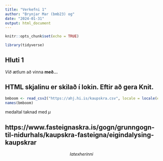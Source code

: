 ```yaml
---
title: "Verkefni 1"
author: "Brynjar Mar (bmb23) og"
date: "2024-01-31"
output: html_document
---
```


```r
knitr::opts_chunk$set(echo = TRUE)
```

```r
library(tidyverse)

```

## Hluti 1

*Við*  ætlum  að vinna **með...**

## HTML skjalinu er skilað í lokin. Eftir að gera Knit.
```r
bmboom <- read_csv2("https://ahj.hi.is/kaupskra.csv", locale = locale(encoding = "ISO8859-1"))
names(bmboom)
```
medaltal taknad med $\mu$

## https://www.fasteignaskra.is/gogn/grunngogn-til-nidurhals/kaupskra-fasteigna/eigindalysing-kaupskrar


$$
latex her inni
$$